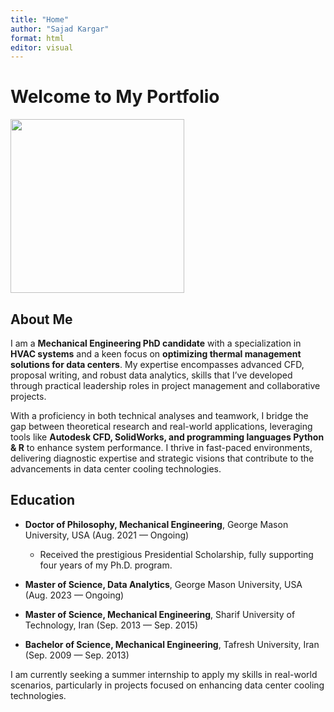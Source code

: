 ```yaml
---
title: "Home"
author: "Sajad Kargar"
format: html
editor: visual
---
```


# Welcome to My Portfolio

![](Profile.jpg){fig-align="center" width="278"}

## About Me

I am a **Mechanical Engineering PhD candidate** with a specialization in **HVAC systems** and a keen focus on **optimizing thermal management solutions for data centers**. My expertise encompasses advanced CFD, proposal writing, and robust data analytics, skills that I've developed through practical leadership roles in project management and collaborative projects.

With a proficiency in both technical analyses and teamwork, I bridge the gap between theoretical research and real-world applications, leveraging tools like **Autodesk CFD, SolidWorks, and programming languages Python & R** to enhance system performance. I thrive in fast-paced environments, delivering diagnostic expertise and strategic visions that contribute to the advancements in data center cooling technologies.

## Education

-   **Doctor of Philosophy, Mechanical Engineering**, George Mason University, USA (Aug. 2021 — Ongoing)

    -   Received the prestigious Presidential Scholarship, fully supporting four years of my Ph.D. program.

-   **Master of Science, Data Analytics**, George Mason University, USA (Aug. 2023 — Ongoing)

-   **Master of Science, Mechanical Engineering**, Sharif University of Technology, Iran (Sep. 2013 — Sep. 2015)

-   **Bachelor of Science, Mechanical Engineering**, Tafresh University, Iran (Sep. 2009 — Sep. 2013)

I am currently seeking a summer internship to apply my skills in real-world scenarios, particularly in projects focused on enhancing data center cooling technologies.

